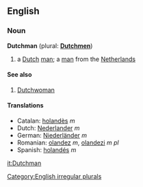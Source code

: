 ==English==
===Noun===
'''Dutchman''' (plural: '''[[Dutchmen]]''')
#a [[Dutch]] [[man]]; a [[man]] from the [[Netherlands]]
====See also====
#[[Dutchwoman]]
====Translations====
*Catalan: [[holandès]] ''m''
*Dutch:  [[Nederlander]] ''m''
*German: [[Niederländer]] ''m''
*Romanian: [[olandez]] ''m'', [[olandezi]] ''m pl''
*Spanish: [[holandés]] ''m''

[[Category:English irregular plurals]]

[[it:Dutchman]]